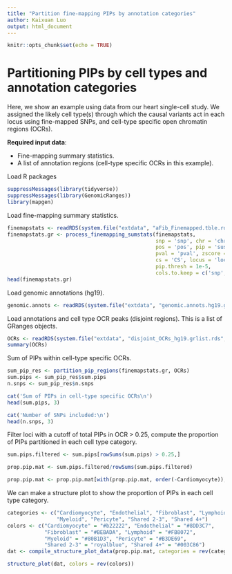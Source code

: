 ```yaml
---
title: "Partition fine-mapping PIPs by annotation categories"
author: Kaixuan Luo
output: html_document
---
```


```r
knitr::opts_chunk$set(echo = TRUE)
```

Partitioning PIPs by cell types and annotation categories
============================================================

Here, we show an example using data from our heart single-cell study.
We assigned the likely cell type(s) through 
which the causal variants act in each locus using fine-mapped SNPs,
and cell-type specific open chromatin regions (OCRs).

**Required input data**:

* Fine-mapping summary statistics.
* A list of annotation regions (cell-type specific OCRs in this example). 

Load R packages
```r
suppressMessages(library(tidyverse))
suppressMessages(library(GenomicRanges))
library(mapgen)
```

Load fine-mapping summary statistics.
```r
finemapstats <- readRDS(system.file("extdata", "aFib_Finemapped.tble.rds", package = "mapgen"))
finemapstats.gr <- process_finemapping_sumstats(finemapstats, 
                                                snp = 'snp', chr = 'chr', 
                                                pos = 'pos', pip = 'susie_pip', 
                                                pval = 'pval', zscore = 'zscore', 
                                                cs = 'CS', locus = 'locus',  
                                                pip.thresh = 1e-5, 
                                                cols.to.keep = c('snp','chr','pos', 'a0', 'a1', 'pip', 'pval', 'zscore', 'cs', 'locus'))
head(finemapstats.gr)
```

Load genomic annotations (hg19). 
```r
genomic.annots <- readRDS(system.file("extdata", "genomic.annots.hg19.gr.rds", package = "mapgen"))
```

Load annotations and cell type OCR peaks (disjoint regions). This is a list of GRanges objects.
```r
OCRs <- readRDS(system.file("extdata", "disjoint_OCRs_hg19.grlist.rds", package = "mapgen"))
summary(OCRs)
```

Sum of PIPs within cell-type specific OCRs.
```r
sum_pip_res <- partition_pip_regions(finemapstats.gr, OCRs)
sum.pips <- sum_pip_res$sum.pips
n.snps <- sum_pip_res$n.snps

cat('Sum of PIPs in cell-type specific OCRs\n')
head(sum.pips, 3)

cat('Number of SNPs included:\n')
head(n.snps, 3)

```

Filter loci with a cutoff of total PIPs in OCR > 0.25, 
compute the proportion of PIPs partitioned in each cell type category.
```r
sum.pips.filtered <- sum.pips[rowSums(sum.pips) > 0.25,]

prop.pip.mat <- sum.pips.filtered/rowSums(sum.pips.filtered)

prop.pip.mat <- prop.pip.mat[with(prop.pip.mat, order(-Cardiomyocyte)), ]

```

We can make a structure plot to show the proportion of PIPs in each cell type category.
```r
categories <- c("Cardiomyocyte", "Endothelial", "Fibroblast", "Lymphoid", 
                "Myeloid", "Pericyte", "Shared 2-3", "Shared 4+")
colors <- c("Cardiomyocyte" = "#b22222", "Endothelial" = "#8DD3C7",
            "Fibroblast" = "#BEBADA", "Lymphoid" = "#FB8072", 
            "Myeloid" = "#80B1D3", "Pericyte" = "#B3DE69", 
            "Shared 2-3" = "royalblue", "Shared 4+" = "#003C86")
dat <- compile_structure_plot_data(prop.pip.mat, categories = rev(categories))

structure_plot(dat, colors = rev(colors))
```
